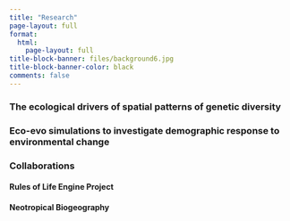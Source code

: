 ```yaml
---
title: "Research"
page-layout: full
format:
  html:
    page-layout: full
title-block-banner: files/background6.jpg
title-block-banner-color: black
comments: false
---
```


### The ecological drivers of spatial patterns of genetic diversity

### Eco-evo simulations to investigate demographic response to environmental change

### Collaborations

#### Rules of Life Engine Project

#### Neotropical Biogeography
